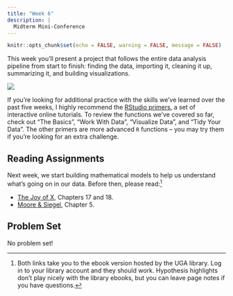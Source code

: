 ```yaml
---
title: "Week 6"
description: |
  Midterm Mini-Conference
---
```


```r
knitr::opts_chunk$set(echo = FALSE, warning = FALSE, message = FALSE)
```

This week you'll present a project that follows the entire data analysis pipeline from start to finish: finding the data, importing it, cleaning it up, summarizing it, and building visualizations.

![](img/environmental-data-science-r4ds-general.png)

If you're looking for additional practice with the skills we've learned over the past five weeks, I highly recommend the [RStudio primers](https://rstudio.cloud/learn/primers), a set of interactive online tutorials. To review the functions we've covered so far, check out "The Basics", "Work With Data", "Visualize Data", and "Tidy Your Data". The other primers are more advanced `R` functions -- you may try them if you're looking for an extra challenge. 

## Reading Assignments

Next week, we start building mathematical models to help us understand what's going on in our data. Before then, please read:[^link]

- [The Joy of X](https://ebookcentral.proquest.com/lib/ugalib/reader.action?docID=3304559), Chapters 17 and 18.
- [Moore & Siegel](https://ebookcentral.proquest.com/lib/ugalib/reader.action?docID=1205618), Chapter 5.

## Problem Set

No problem set!

[^link]: Both links take you to the ebook version hosted by the UGA library. Log in to your library account and they should work. Hypothesis highlights don't play  nicely with the library ebooks, but you can leave page notes if you have questions.